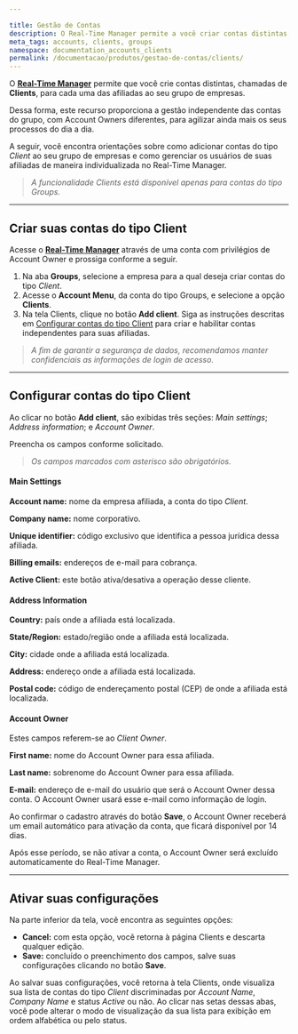 ```yaml
---

title: Gestão de Contas
description: O Real-Time Manager permite a você criar contas distintas, chamadas de Clients, para cada uma das afiliadas ao seu grupo de empresas.
meta_tags: accounts, clients, groups
namespace: documentation_accounts_clients
permalink: /documentacao/produtos/gestao-de-contas/clients/
---
```


O **[Real-Time Manager](https://manager.azion.com/)** permite que você crie contas distintas, chamadas de **Clients**, para cada uma das afiliadas ao seu grupo de empresas.

Dessa forma, este recurso proporciona a gestão independente das contas do grupo, com Account Owners diferentes, para agilizar ainda mais os seus processos do dia a dia.

A seguir, você encontra orientações sobre como adicionar contas do tipo *Client* ao seu grupo de empresas e como gerenciar os usuários de suas afiliadas de maneira individualizada no Real-Time Manager.

> _A funcionalidade Clients está disponível apenas para contas do tipo Groups._

___

## Criar suas contas do tipo Client

Acesse o **[Real-Time Manager](https://manager.azion.com/)** através de uma conta com privilégios de Account Owner e prossiga conforme a seguir.

1. Na aba **Groups**, selecione a empresa para a qual deseja criar contas do tipo *Client*.
2. Acesse o **Account Menu**, da conta do tipo Groups, e selecione a opção **Clients**.
3. Na tela Clients, clique no botão **Add client**. Siga as instruções descritas em [Configurar contas do tipo Client](https://www.azion.com/pt-br/documentacao/produtos/gestao-de-contas/clients/#configurarcontasdotipoclient) para criar e habilitar contas independentes para suas afiliadas.

> _A fim de garantir a segurança de dados, recomendamos manter confidenciais as informações de login de acesso._

___

## Configurar contas do tipo Client

Ao clicar no botão **Add client**, são exibidas três seções: *Main settings*; *Address information*; e *Account Owner*.

Preencha os campos conforme solicitado.

> _Os campos marcados com asterisco são obrigatórios._

#### **Main Settings**

**Account name:** nome da empresa afiliada, a conta do tipo *Client*.

**Company name:** nome corporativo.

**Unique identifier:** código exclusivo que identifica a pessoa jurídica dessa afiliada.

**Billing emails:** endereços de e-mail para cobrança.

**Active Client:** este botão ativa/desativa a operação desse cliente.

#### **Address Information**

**Country:** país onde a afiliada está localizada.

**State/Region:** estado/região onde a afiliada está localizada.

**City:** cidade onde a afiliada está localizada.

**Address:** endereço onde a afiliada está localizada.

**Postal code:** código de endereçamento postal (CEP) de onde a afiliada está localizada.

#### **Account Owner**

Estes campos referem-se ao *Client Owner*.

**First name:** nome do Account Owner para essa afiliada.

**Last name:** sobrenome do Account Owner para essa afiliada.

**E-mail:** endereço de e-mail do usuário que será o Account Owner dessa conta. O Account Owner  usará esse e-mail como informação de login.

Ao confirmar o cadastro através do botão **Save**, o Account Owner receberá um email automático para ativação da conta, que ficará disponível por 14 dias.

Após esse período, se não ativar a conta, o Account Owner será excluído automaticamente do Real-Time Manager.

***

## Ativar suas configurações

Na parte inferior da tela, você encontra as seguintes opções:

* **Cancel:** com esta opção, você retorna à página Clients e descarta qualquer edição.
* **Save:** concluído o preenchimento dos campos, salve suas configurações clicando no botão **Save**.

Ao salvar suas configurações, você retorna à tela Clients, onde visualiza sua lista de contas do tipo _Client_ discriminadas por *Account Name*, *Company Name* e status *Active* ou não. Ao clicar nas setas dessas abas, você pode alterar o modo de visualização da sua lista para exibição em ordem alfabética ou pelo status.



